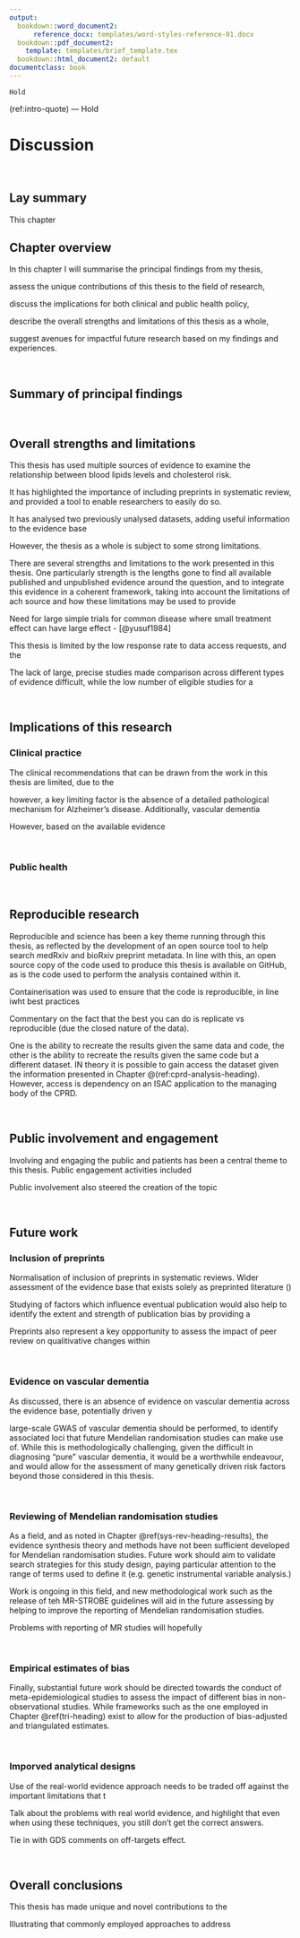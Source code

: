 ```yaml
---
output:
  bookdown::word_document2: 
      reference_docx: templates/word-styles-reference-01.docx   
  bookdown::pdf_document2:
    template: templates/brief_template.tex
  bookdown::html_document2: default
documentclass: book
---
```


```block
Hold
```
(ref:intro-quote) --- Hold

# Discussion {#discussion-heading}
\minitoc <!-- this will include a mini table of contents-->

<!-- ## Additional topics for the discussion -->

<!-- There are several addition topics I would like to cover: -->

<!-- * The difference between the peer review of the software vs. the peer review of papers. A conversation until everything is fixed/clear reporting guidelines/checklists, with acceptance dependent on them being implemented /built-in version control, and cross linking discussion points to changes through the linking of commits and comments.  Essentially, a more transparent and open -->

<!----------------------------------------------------------------------------->
&nbsp;

## Lay summary

This chapter 

## Chapter overview

In this chapter I will summarise the principal findings from my thesis, 

assess the unique contributions of this thesis to the field of research, 

discuss the implications for both clinical and public health policy,

describe the overall strengths and limitations of this thesis as a whole, 

suggest avenues for impactful future research based on my findings and experiences.

<!-- In this final chapter I will: -->
<!--  Summarise the main findings from each chapter in relation to my two thesis hypotheses. -->
<!-- Chapter 6: Discussion -->
<!-- 162 -->
<!--  Discuss the similarities and differences between my findings and the published literature. -->
<!--  Critically evaluate the novel contributions and implications of my research. -->
<!--  Describe the limitations of my studies and consider what I would do differently given what I have learnt. -->
<!--  Recommend avenues for future research. -->


&nbsp;<!----------------------------------------------------------------------->  

## Summary of principal findings




&nbsp;<!----------------------------------------------------------------------->  

## Overall strengths and limitations

This thesis has used multiple sources of evidence to examine the relationship between blood lipids levels and cholesterol risk. 

It has highlighted the importance of including preprints in systematic review, and provided a tool to enable researchers to easily do so. 

It has analysed two previously unalysed datasets, adding useful information to the evidence base


However, the thesis as a whole is subject to some strong limitations. 

There are several strengths and limitations to the work presented in this thesis. One particularly strength is the lengths gone to find all available published and unpublished evidence around the question, and to integrate this evidence in a coherent framework, taking into account the limitations of ach source and how these limitations may be used to provide 

Need for large simple trials for common disease where small treatment effect can have large effect - [@yusuf1984]


This thesis is limited by the low response rate to data access requests, and the

The lack of large, precise studies made comparison across different types of evidence difficult, while the low number of eligible studies for a


&nbsp;<!----------------------------------------------------------------------->  

## Implications of this research

### Clinical practice

The clinical recommendations that can be drawn from the work in this thesis are limited, due to the 

however, a key limiting factor is the absence of a detailed pathological mechanism for Alzheimer's disease. Additionally, vascular dementia

However, based on the available evidence 


&nbsp;<!----------------------------------------------------------------------->  

### Public health



&nbsp;<!----------------------------------------------------------------------->  

## Reproducible research

Reproducible and science has been a key theme running through this thesis, as reflected by the development of an open source tool to help search medRxiv and bioRxiv preprint metadata. In line with this, an open source copy of the code used to produce this thesis is available on GitHub, as is the code used to perform the analysis contained within it. 

<!-- TODO Could he get it work, could he feck. -->


Containerisation was used to ensure that the code is reproducible, in line iwht best practices

Commentary on the fact that the best you can do is replicate vs reproducible (due the closed nature of the data).

One is the ability to recreate the results given the same data and code, the other is the ability to recreate the results given the same code but a different dataset. IN theory it is possible to gain access the dataset given the information presented in Chapter \@(ref:cprd-analysis-heading). However, access is dependency on an ISAC application to the managing body of the CPRD. 

&nbsp;<!----------------------------------------------------------------------->  

## Public involvement and engagement {#disc-PPI}

<!-- TODO May need to tone this down a little bit -->

Involving and engaging the public and patients has been a central theme to this thesis. 
Public engagement activities included 

Public involvement also steered the creation of the topic



&nbsp;
<!----------------------------------------------------------------------------->

## Future work

### Inclusion of preprints

Normalisation of inclusion of preprints in systematic reviews. Wider assessment of the evidence base that exists solely as preprinted literature ()

Studying of factors which influence eventual publication would also help to identify the extent and strength of publication bias by providing a 

Preprints also represent a key oppportunity to assess the impact of peer review on qualitivative changes within

&nbsp;<!----------------------------------------------------------------------->  

### Evidence on vascular dementia

As discussed, there is an absence of evidence on vascular dementia across the evidence base, potentially driven y

large-scale GWAS of vascular dementia should be performed, to identify associated loci that future Mendelian randomisation studies can make use of. While this is methodologically challenging, given the difficult in diagnosing "pure" vascular dementia, it would be a worthwhile endeavour, and would allow for the assessment of many genetically driven risk factors beyond those considered in this thesis.

 <!-- TODO See notes from Pat/Emma on this -->

&nbsp;<!----------------------------------------------------------------------->  

### Reviewing of Mendelian randomisation studies

As a field, and as noted in Chapter \@ref(sys-rev-heading-results), the evidence synthesis theory and methods have not been sufficient developed for Mendelian randomisation studies. Future work should aim to validate search strategies for this study design, paying particular attention to the range of terms used to define it (e.g. genetic instrumental variable analysis.)

Work is ongoing in this field, and new methodological work such as the release of teh MR-STROBE guidelines will aid in the future assessing by helping to improve the reporting of Mendelian randomisation studies. 

Problems with reporting of MR studies will hopefully

&nbsp;<!----------------------------------------------------------------------->  

### Empirical estimates of bias

Finally, substantial future work should be directed towards the conduct of meta-epidemiological studies to assess the impact of different bias in non-observational studies. While frameworks such as the one employed in Chapter \@ref(tri-heading) exist to allow for the production of bias-adjusted and triangulated estimates.

&nbsp;<!----------------------------------------------------------------------->  

### Imporved analytical designs

Use of the real-world evidence approach needs to be traded off against the important limitations that t

Talk about the problems with real world evidence, and highlight that even when using these techniques, you still don't get the correct answers. 

Tie in with GDS comments on off-targets effect.

&nbsp;
<!----------------------------------------------------------------------------->

## Overall conclusions

This thesis has made unique and novel contributions to the 

Illustrating that commonly employed approaches to address

